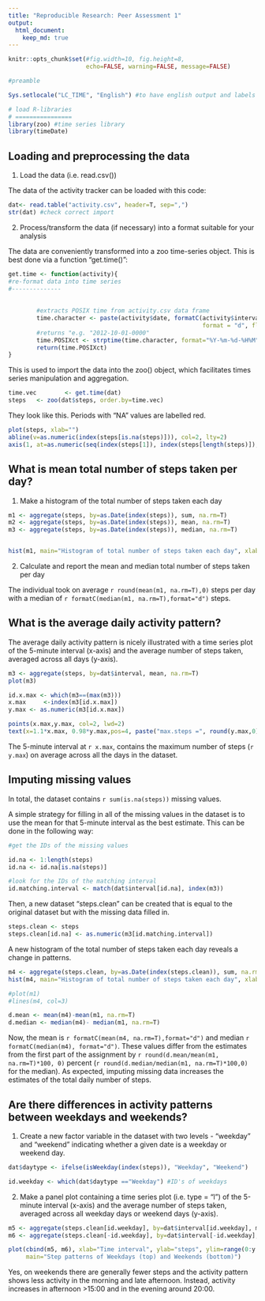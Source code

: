 ```yaml
---
title: "Reproducible Research: Peer Assessment 1"
output: 
  html_document: 
    keep_md: true
---
```


```r
knitr::opts_chunk$set(#fig.width=10, fig.height=8, 
                      echo=FALSE, warning=FALSE, message=FALSE)
```

```r
#preamble

Sys.setlocale("LC_TIME", "English") #to have english output and labels

# load R-libraries
# ================
library(zoo) #time series library
library(timeDate)

```



## Loading and preprocessing the data

1. Load the data (i.e. read.csv())


The data of the activity tracker can be loaded with this code:

```r
dat<- read.table("activity.csv", header=T, sep=",")
str(dat) #check correct import

```


2. Process/transform the data (if necessary) into a format suitable for your
analysis

The data are conveniently transformed into a zoo time-series object. This is best done via a function "get.time()":

```r
get.time <- function(activity){
#re-format data into time series
#--------------        
        
        
        #extracts POSIX time from activity.csv data frame
        time.character <- paste(activity$date, formatC(activity$interval, width = 4, 
                                                       format = "d", flag = "0"), sep="-")
        #returns "e.g. "2012-10-01-0000"
        time.POSIXct <- strptime(time.character, format="%Y-%m-%d-%H%M", tz="GMT")
        return(time.POSIXct)
}

```


This is used to import the data into the zoo() object, which facilitates times series manipulation and aggregation.

```r
time.vec        <- get.time(dat)
steps   <- zoo(dat$steps, order.by=time.vec)
```

They look like this. Periods with "NA" values are labelled red.

```r
plot(steps, xlab="")
abline(v=as.numeric(index(steps[is.na(steps)])), col=2, lty=2)
axis(1, at=as.numeric(seq(index(steps[1]), index(steps[length(steps)]), by="1 week")), labels=F, tick=T)
````



## What is mean total number of steps taken per day?

1. Make a histogram of the total number of steps taken each day

```r

m1 <- aggregate(steps, by=as.Date(index(steps)), sum, na.rm=T)
m2 <- aggregate(steps, by=as.Date(index(steps)), mean, na.rm=T)
m3 <- aggregate(steps, by=as.Date(index(steps)), median, na.rm=T)


hist(m1, main="Histogram of total number of steps taken each day", xlab="steps/day")

```

2. Calculate and report the mean and median total number of steps taken per day

The individual took on average `r round(mean(m1, na.rm=T),0)` steps per day with a median of `r formatC(median(m1, na.rm=T),format="d")` steps.

## What is the average daily activity pattern?

The average daily activity pattern is nicely illustrated with  a time series plot of the 5-minute interval (x-axis) and the average number of steps taken, averaged across all days (y-axis). 

```r
m3 <- aggregate(steps, by=dat$interval, mean, na.rm=T)
plot(m3)

id.x.max <- which(m3==(max(m3)))
x.max     <-index(m3[id.x.max])
y.max <- as.numeric(m3[id.x.max])

points(x.max,y.max, col=2, lwd=2)
text(x=1.1*x.max, 0.98*y.max,pos=4, paste("max.steps =", round(y.max,0)),col=2 )
```

The 5-minute interval at `r x.max`, contains the maximum number of steps (`r y.max`) on average across all the days in the dataset.


## Imputing missing values

In total, the dataset contains `r sum(is.na(steps))` missing values.


A simple strategy for filling in all of the missing values in the dataset is to use the mean for that 5-minute interval as the best estimate. This can be done in the following way:

```r
#get the IDs of the missing values

id.na <- 1:length(steps)
id.na <- id.na[is.na(steps)]

#look for the IDs of the matching interval
id.matching.interval <- match(dat$interval[id.na], index(m3))

```

Then, a new dataset "steps.clean" can be created that is equal to the original dataset but with the missing data filled in.

```r
steps.clean <- steps
steps.clean[id.na] <- as.numeric(m3[id.matching.interval])
```


A new histogram of the total number of steps taken each day reveals a change in patterns. 

```r
m4 <- aggregate(steps.clean, by=as.Date(index(steps.clean)), sum, na.rm=T)
hist(m4, main="Histogram of total number of steps taken each day", xlab="steps/day")

#plot(m1)
#lines(m4, col=3)

d.mean <- mean(m4)-mean(m1, na.rm=T)
d.median <- median(m4)- median(m1, na.rm=T)
```

 
Now, the mean is `r formatC(mean(m4, na.rm=T),format="d")` and median `r formatC(median(m4), format="d")`. These values differ from the estimates from the first part of the assignment by `r round(d.mean/mean(m1, na.rm=T)*100, 0)` percent (`r round(d.median/median(m1, na.rm=T)*100,0)` for the median). As expected, imputing missing data increases the estimates of the total daily number of steps.


## Are there differences in activity patterns between weekdays and weekends?

1. Create a new factor variable in the dataset with two levels - "weekday"
and "weekend" indicating whether a given date is a weekday or weekend
day.

```r

dat$daytype <- ifelse(isWeekday(index(steps)), "Weekday", "Weekend")

id.weekday <- which(dat$daytype =="Weekday") #ID's of weekdays
```

2. Make a panel plot containing a time series plot (i.e. type = "l") of the
5-minute interval (x-axis) and the average number of steps taken, averaged
across all weekday days or weekend days (y-axis).

```r

m5 <- aggregate(steps.clean[id.weekday], by=dat$interval[id.weekday], mean)
m6 <- aggregate(steps.clean[-id.weekday], by=dat$interval[-id.weekday], mean)

plot(cbind(m5, m6), xlab="Time interval", ylab="steps", ylim=range(0:y.max),
     main="Step patterns of Weekdays (top) and Weekends (bottom)")
```

Yes, on weekends there are generally fewer steps and the activity pattern shows less activity in the morning and late afternoon. Instead, activity increases in afternoon >15:00 and in the evening around 20:00.